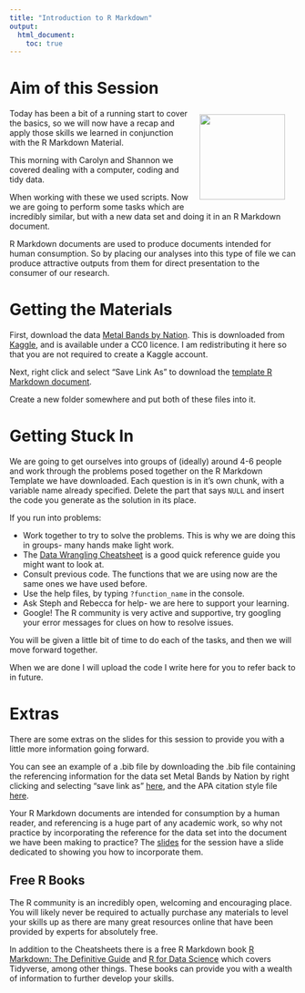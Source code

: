 ```yaml
---
title: "Introduction to R Markdown"
output: 
  html_document:
    toc: true
---
```


# Aim of this Session 

<img src="img/rmarkdown.png" align="right" width=150 style="margin:10px 20px"></img>

Today has been a bit of a running start to cover the basics, so we will now have a recap and apply those skills we learned in conjunction with the R Markdown Material.

This morning with Carolyn and Shannon we covered dealing with a computer, coding and tidy data. 

When working with these we used scripts. Now we are going to perform some tasks which are incredibly similar, but with a new data set and doing it in an R Markdown document.

R Markdown documents are used to produce documents intended for human consumption. So by placing our analyses into this type of file we can produce attractive outputs from them for direct presentation to the consumer of our research.

# Getting the Materials

First, download the data [Metal Bands by Nation](files/metal_bands_2017.csv). This is downloaded from [Kaggle](https://www.kaggle.com/mrpantherson/metal-by-nation), and is available under a CC0 licence. I am redistributing it here so that you are not required to create a Kaggle account.

Next, right click and select "Save Link As" to download the [template R Markdown document](files/metal_bands_blank_final.Rmd).

Create a new folder somewhere and put both of these files into it. 

# Getting Stuck In

We are going to get ourselves into groups of (ideally) around 4-6 people and work through the problems posed together on the R Markdown Template we have downloaded. Each question is in it's own chunk, with a variable name already specified. Delete the part that says `NULL` and insert the code you generate as the solution in its place.

If you run into problems:

- Work together to try to solve the problems. This is why we are doing this in groups- many hands make light work.
- The [Data Wrangling Cheatsheet](https://www.rstudio.com/wp-content/uploads/2015/02/data-wrangling-cheatsheet.pdf) is a good quick reference guide you might want to look at. 
- Consult previous code. The functions that we are using now are the same ones we have used before.
- Use the help files, by typing `?function_name` in the console.
- Ask Steph and Rebecca for help- we are here to support your learning.
- Google! The R community is very active and supportive, try googling your error messages for clues on how to resolve issues.

You will be given a little bit of time to do each of the tasks, and then we will move forward together. 

When we are done I will upload the code I write here for you to refer back to in future.

# Extras

There are some extras on the slides for this session to provide you with a little more information going forward.

You can see an example of a .bib file by downloading the .bib file containing the referencing information for the data set Metal Bands by Nation by right clicking and selecting "save link as" [here](files/metal.bib), and the APA citation style file [here](files/apa-5th-edition.csl). 

Your R Markdown documents are intended for consumption by a human reader, and referencing is a huge part of any academic work, so why not practice by incorporating the reference for the data set into the document we have been making to practice? The [slides](files/RMarkdown_1.pdf) for the session have a slide dedicated to showing you how to incorporate them.

## Free R Books

The R community is an incredibly open, welcoming and encouraging place. You will likely never be required to actually purchase any materials to level your skills up as there are many great resources online that have been provided by experts for absolutely free. 

In addition to the Cheatsheets there is a free R Markdown book [R Markdown: The Definitive Guide](https://bookdown.org/yihui/rmarkdown/) and [R for Data Science](https://r4ds.had.co.nz/) which covers Tidyverse, among other things. These books can provide you with a wealth of information to further develop your skills.

